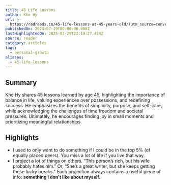 ```yaml
---
title: 45 Life Lessons
author: Khe Hy
url: >-
  https://radreads.co/45-life-lessons-at-45-years-old/?utm_source=convertkit&utm_medium=email&utm_campaign=New+Year%2C+New+You%3F+-+16163152
publishedOn: 2024-07-19T00:00:00.000Z
lastHighlightedOn: 2025-03-29T22:19:27.474Z
source: reader
category: articles
tags:
  - personal-growth
aliases:
  - 45-life-lessons
---
```

## Summary

Khe Hy shares 45 lessons learned by age 45, highlighting the importance of balance in life, valuing experiences over possessions, and redefining success. He emphasizes the benefits of simplicity, purpose, and self-care, while acknowledging the challenges of time freedom and societal pressures. Ultimately, he encourages finding joy in small moments and prioritizing meaningful relationships.

## Highlights
- I used to only want to do something if I could be in the top 5% (of equally placed peers).
  You miss a lot of life if you live that way.
- I project a lot of things on others. “This person’s rich, but his wife probably hates him.”
  Or, “She’s a great writer, but she keeps getting these lucky breaks.”
  Each projection always contains a useful piece of info: **something I don’t like about myself.**

